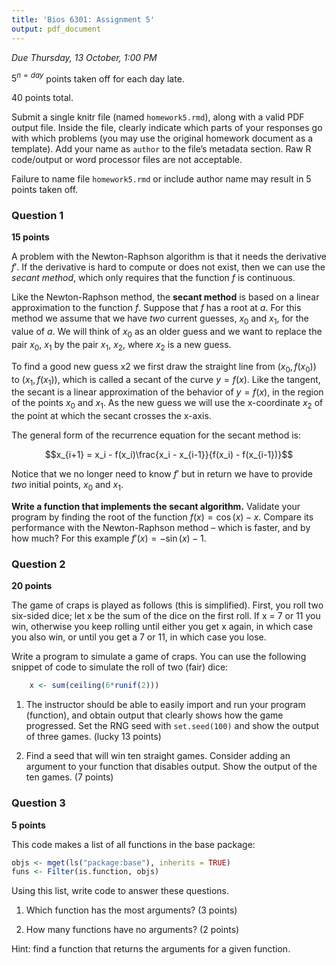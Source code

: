 ```yaml
---
title: 'Bios 6301: Assignment 5'
output: pdf_document
---
```


*Due Thursday, 13 October, 1:00 PM*

$5^{n=day}$ points taken off for each day late.

40 points total.

Submit a single knitr file (named `homework5.rmd`), along with a valid PDF output file. Inside the file, clearly indicate which parts of your responses go with which problems (you may use the original homework document as a template). Add your name as `author` to the file's metadata section. Raw R code/output or word processor files are not acceptable.

Failure to name file `homework5.rmd` or include author name may result in 5 points taken off.

### Question 1 ###

**15 points**

A problem with the Newton-Raphson algorithm is that it needs the derivative $f'$. If the derivative is hard to compute or does not exist, then we can use the *secant method*, which only requires that the function $f$ is continuous.

Like the Newton-Raphson method, the **secant method** is based on a linear approximation to the function $f$. Suppose that $f$ has a root at $a$. For this method we assume that we have *two* current guesses, $x_0$ and $x_1$, for the value of $a$. We will think of $x_0$ as an older guess and we want to replace the pair $x_0$, $x_1$ by the pair $x_1$, $x_2$, where $x_2$ is a new guess.

To find a good new guess x2 we first draw the straight line from $(x_0,f(x_0))$ to $(x_1,f(x_1))$, which is called a secant of the curve $y = f(x)$. Like the tangent, the secant is a linear approximation of the behavior of $y = f(x)$, in the region of the points $x_0$ and $x_1$. As the new guess we will use the x-coordinate $x_2$ of the point at which the secant crosses the x-axis.

The general form of the recurrence equation for the secant method is:

$$x_{i+1} = x_i - f(x_i)\frac{x_i - x_{i-1}}{f(x_i) - f(x_{i-1})}$$

Notice that we no longer need to know $f'$ but in return we have to provide *two* initial points, $x_0$ and $x_1$.

**Write a function that implements the secant algorithm.** Validate your program by finding the root of the function $f(x) = \cos(x) - x$. Compare its performance with the Newton-Raphson method -- which is faster, and by how much?  For this example $f'(x) = -\sin(x) - 1$.

### Question 2 ###

**20 points**

The game of craps is played as follows (this is simplified). First, you roll two six-sided dice; let x be the sum of the dice on the first roll. If x = 7 or 11 you win, otherwise you keep rolling until either you get x again, in which case you also win, or until you get a 7 or 11, in which case you lose.

Write a program to simulate a game of craps. You can use the following snippet of code to simulate the roll of two (fair) dice:

```r
    x <- sum(ceiling(6*runif(2)))
```

1. The instructor should be able to easily import and run your program (function), and obtain output that clearly shows how the game progressed.  Set the RNG seed with `set.seed(100)` and show the output of three games. (lucky 13 points)

1. Find a seed that will win ten straight games.  Consider adding an argument to your function that disables output. Show the output of the ten games. (7 points)

### Question 3 ###

**5 points**

This code makes a list of all functions in the base package:

```r
objs <- mget(ls("package:base"), inherits = TRUE)
funs <- Filter(is.function, objs)
```

Using this list, write code to answer these questions.

1. Which function has the most arguments? (3 points)

1. How many functions have no arguments? (2 points)

Hint: find a function that returns the arguments for a given function.

